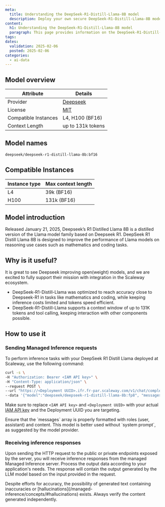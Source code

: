 ```yaml
---
meta:
  title: Understanding the DeepSeek-R1-Distill-Llama-8B model
  description: Deploy your own secure DeepSeek-R1-Distill-Llama-8B model with Scaleway Managed Inference. Privacy-focused, fully managed.
content:
  h1: Understanding the DeepSeek-R1-Distill-Llama-8B model
  paragraph: This page provides information on the DeepSeek-R1-Distill-Llama-8B model
tags:
dates:
  validation: 2025-02-06
  posted: 2025-02-06
categories:
  - ai-data
---
```


## Model overview

| Attribute       | Details                            |
|-----------------|------------------------------------|
| Provider        | [Deepseek](https://huggingface.co/deepseek-ai/DeepSeek-R1-Distill-Llama-8B)  |
| License        | [MIT](https://huggingface.co/datasets/choosealicense/licenses/blob/main/markdown/mit.md)  |
| Compatible Instances | L4, H100 (BF16) |
| Context Length | up to 131k tokens |

## Model names

```bash
deepseek/deepseek-r1-distill-llama-8b:bf16
```

## Compatible Instances

| Instance type  | Max context length |
| ------------- |-------------|
| L4      | 39k (BF16) | 
| H100      | 131k (BF16) |

## Model introduction

Released January 21, 2025, Deepseek’s R1 Distilled Llama 8B is a distilled version of the Llama model family based on Deepseek R1.
DeepSeek R1 Distill Llama 8B is designed to improve the performance of Llama models on reasoning use cases such as mathematics and coding tasks.

## Why is it useful?

It is great to see Deepseek improving open(weight) models, and we are excited to fully support their mission with integration in the Scaleway ecosystem.

- DeepSeek-R1-Distill-Llama was optimized to reach accuracy close to Deepseek-R1 in tasks like mathematics and coding, while keeping inference costs limited and tokens speed efficient. 
- DeepSeek-R1-Distill-Llama supports a context window of up to 131K tokens and tool calling, keeping interaction with other components possible.

## How to use it

### Sending Managed Inference requests

To perform inference tasks with your DeepSeek R1 Distill Llama deployed at Scaleway, use the following command:

```bash
curl -s \
-H "Authorization: Bearer <IAM API key>" \
-H "Content-Type: application/json" \
--request POST \
--url "https://<Deployment UUID>.ifr.fr-par.scaleway.com/v1/chat/completions" \
--data '{"model":"deepseek/deepseek-r1-distill-llama-8b:fp8", "messages":[{"role": "user","content": "There is a llama in my garden, what should I do?"}], "max_tokens": 500, "temperature": 0.7, "stream": false}'
```

Make sure to replace `<IAM API key>` and `<Deployment UUID>` with your actual [IAM API key](/iam/how-to/create-api-keys/) and the Deployment UUID you are targeting.

<Message type="note">
  Ensure that the `messages` array is properly formatted with roles (user, assistant) and content.
</Message>

<Message type="tip">
  This model is better used without `system prompt`, as suggested by the model provider.
</Message>

### Receiving inference responses

Upon sending the HTTP request to the public or private endpoints exposed by the server, you will receive inference responses from the managed Managed Inference server. 
Process the output data according to your application's needs. The response will contain the output generated by the LLM model based on the input provided in the request.

<Message type="note">
  Despite efforts for accuracy, the possibility of generated text containing inaccuracies or [hallucinations](/managed-inference/concepts/#hallucinations) exists. Always verify the content generated independently.
</Message>
